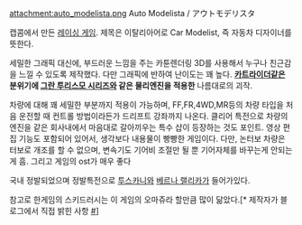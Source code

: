 attachment:auto_modelista.png
Auto Modelista / アウトモデリスタ

캡콤에서 만든 [[레이싱 게임]]. 제목은 이탈리아어로 Car Modelist, 즉 자동차 디자이너를 뜻한다. 

세밀한 그래픽 대신에, 부드러운 느낌을 주는 카툰렌더링 3D를 사용해서 누구나 친근감을 느낄 수 있도록 제작했다. 다만 그래픽에 반하여 난이도는 꽤 높다. '''[[카트라이더]]같은 분위기에 [[그란 투리스모 시리즈]]와 같은 물리엔진을 적용한''' 나름대로의 괴작.

차량에 대해 꽤 세밀한 부분까지 적용이 가능하며, FF,FR,4WD,MR등의 차량 타입을 처음 운전할 때 컨트롤 방법이라든가 드리프트 강좌까지 나온다. 클리어 특전으로 차량의 엔진을 같은 회사내에서 마음대로 갈아끼우는 특수 샵이 등장하는 것도 포인트. 영상 편집 기능도 포함되어 있어서, 생각보다 내용물이 빵빵한 게임이다. 다만, 논터보 차량은 터보로 개조를 할 수 없으며, 변속기도 기어비 조절만 될 뿐 기어자체를 바꾸는게 안되는게 흠.
그리고 게임의 ost가 매우 좋다

국내 정발되었으며 정발특전으로 [[투스카니]]와 [[베르나 랠리카]]가 들어가있다.

참고로 한게임의 스키드러시는 이 게임의 오마쥬라 할만큼 많이 닮았다.[* 제작자가 블로그에서 직접 밝힌 사항 [http://blog.naver.com/atgolsb/110007962820 #]]
